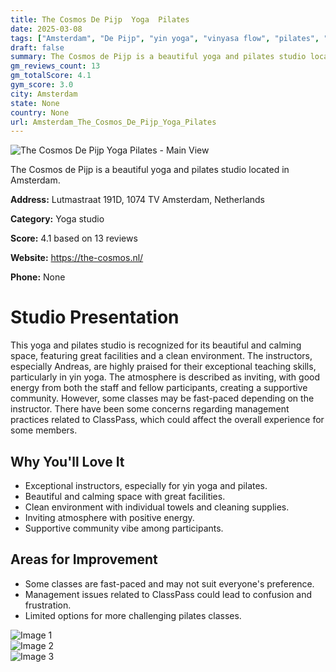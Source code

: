 ```yaml
---
title: The Cosmos De Pijp  Yoga  Pilates
date: 2025-03-08
tags: ["Amsterdam", "De Pijp", "yin yoga", "vinyasa flow", "pilates", "atmosphere", "cleanliness", "Amsterdam"]  
draft: false
summary: The Cosmos de Pijp is a beautiful yoga and pilates studio located in Amsterdam.
gm_reviews_count: 13
gm_totalScore: 4.1
gym_score: 3.0
city: Amsterdam
state: None
country: None
url: Amsterdam_The_Cosmos_De_Pijp_Yoga_Pilates
---
```


<div className="aspect-[16/9] relative my-8">
  <img 
    src="https://lh5.googleusercontent.com/p/AF1QipNhpZQ9B9yZHetDwOeCmCLU-VbQ3TwB5GMcLBxz=w1920-h1080-k-no"
    alt="The Cosmos De Pijp  Yoga  Pilates - Main View"
    className="object-cover absolute inset-0 w-full h-full rounded-lg"
  />
</div>

The Cosmos de Pijp is a beautiful yoga and pilates studio located in Amsterdam.

**Address:** Lutmastraat 191D, 1074 TV Amsterdam, Netherlands

**Category:** Yoga studio

**Score:** 4.1 based on 13 reviews

**Website:** https://the-cosmos.nl/

**Phone:** None

# Studio Presentation

This yoga and pilates studio is recognized for its beautiful and calming space, featuring great facilities and a clean environment. The instructors, especially Andreas, are highly praised for their exceptional teaching skills, particularly in yin yoga. The atmosphere is described as inviting, with good energy from both the staff and fellow participants, creating a supportive community. However, some classes may be fast-paced depending on the instructor. There have been some concerns regarding management practices related to ClassPass, which could affect the overall experience for some members.

## Why You'll Love It

- Exceptional instructors, especially for yin yoga and pilates.
- Beautiful and calming space with great facilities.
- Clean environment with individual towels and cleaning supplies.
- Inviting atmosphere with positive energy.
- Supportive community vibe among participants.

## Areas for Improvement

- Some classes are fast-paced and may not suit everyone's preference.
- Management issues related to ClassPass could lead to confusion and frustration.
- Limited options for more challenging pilates classes.

<div className="grid grid-cols-1 xl:grid-cols-2 gap-4 my-8">
<div className="aspect-[4/3] relative"><img src="https://lh5.googleusercontent.com/p/AF1QipOhHn-UcXR2zv2Kjmyd8Jzdgg-UrzSW264UFPsW=w1920-h1080-k-no" alt="Image 1" className="object-cover absolute inset-0 w-full h-full rounded-lg" /></div>
<div className="aspect-[4/3] relative"><img src="https://lh5.googleusercontent.com/p/AF1QipNgd_2GPYYXS2hIX6QZldPzfuKP1SrY4foJZ6mC=w1920-h1080-k-no" alt="Image 2" className="object-cover absolute inset-0 w-full h-full rounded-lg" /></div>
<div className="aspect-[4/3] relative"><img src="https://streetviewpixels-pa.googleapis.com/v1/thumbnail?panoid=ZjzfAVoeAnGP-MezJdTMMQ&cb_client=maps_sv.tactile.gps&w=203&h=100&yaw=349.47516&pitch=0&thumbfov=100" alt="Image 3" className="object-cover absolute inset-0 w-full h-full rounded-lg" /></div>
</div>